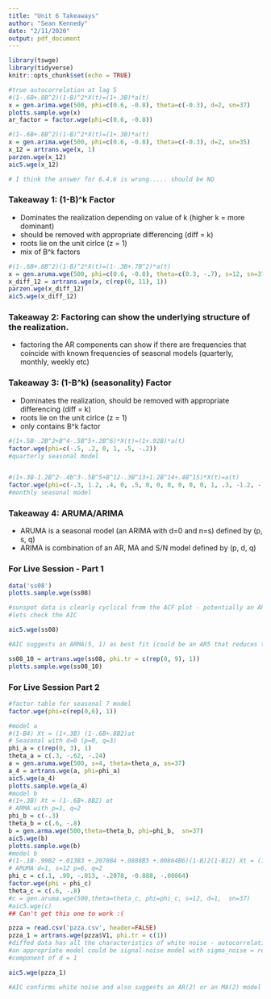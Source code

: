 ```yaml
---
title: "Unit 6 Takeaways"
author: "Sean Kennedy"
date: "2/11/2020"
output: pdf_document
---
```


```r
library(tswge)
library(tidyverse)
knitr::opts_chunk$set(echo = TRUE)
```

```r
#true autocorrelation at lag 5
#(1-.6B+.8B^2)(1-B)^2*X(t)=(1+.3B)*a(t)
x = gen.arima.wge(500, phi=c(0.6, -0.8), theta=c(-0.3), d=2, sn=37)
plotts.sample.wge(x)
ar_factor = factor.wge(phi=c(0.6, -0.8))
```

```r
#(1-.6B+.8B^2)(1-B)^2*X(t)=(1+.3B)*a(t)
x = gen.arima.wge(500, phi=c(0.6, -0.8), theta=c(-0.3), d=2, sn=35)
x_12 = artrans.wge(x, 1)
parzen.wge(x_12)
aic5.wge(x_12)

# I think the answer for 6.4.6 is wrong..... should be NO
```

### Takeaway 1: (1-B)^k Factor

  - Dominates the realization depending on value of k (higher k = more dominant)
  - should be removed with appropriate differencing (diff = k)
  - roots lie on the unit cirlce (z = 1)
  - mix of B^k factors


```r
#(1-.6B+.8B^2)(1-B)^2*X(t)=(1-.3B+.7B^2)*a(t)
x = gen.aruma.wge(500, phi=c(0.6, -0.8), theta=c(0.3, -.7), s=12, sn=37)
x_diff_12 = artrans.wge(x, c(rep(0, 11), 1))
parzen.wge(x_diff_12)
aic5.wge(x_diff_12)

```

### Takeaway 2: Factoring can show the underlying structure of the realization.

  - factoring the AR components can show if there are frequencies that coincide with known frequencies of seasonal    models (quarterly, monthly, weekly etc)


### Takeaway 3: (1-B^k) (seasonality) Factor

  - Dominates the realization, should be removed with appropriate differencing (diff = k)
  - roots lie on the unit cirlce (z = 1)
  - only contains B^k factor


```r
#(1+.5B-.2B^2+B^4-.5B^5+.2B^6)*X(t)=(1+.92B)*a(t)
factor.wge(phi=c(-.5, .2, 0, 1, .5, -.2))
#quarterly seasonal model


#(1+.3B-1.2B^2-.4b^3-.5B^5+B^12-.3B^13+1.2B^14+.4B^15)*X(t)=a(t)
factor.wge(phi=c(-.3, 1.2, .4, 0, .5, 0, 0, 0, 0, 0, 0, 1, .3, -1.2, -.4))
#monthly seasonal model
```

### Takeaway 4: ARUMA/ARIMA

  - ARUMA is a seasonal model (an ARIMA with d=0 and n=s) defined by (p, s, q)
  - ARIMA is combination of an AR, MA and S/N model defined by (p, d, q)

### For Live Session - Part 1

```r
data('ss08')
plotts.sample.wge(ss08)

#sunspot data is clearly cyclical from the ACF plot - potentially an AR(2) with complex roots  
#lets check the AIC

aic5.wge(ss08)

#AIC suggests an ARMA(5, 1) as best fit (could be an AR5 that reduces to AR(2) and AR(1) components)

ss08_10 = artrans.wge(ss08, phi.tr = c(rep(0, 9), 1))
plotts.sample.wge(ss08_10)
```


### For Live Session Part 2

```r
#factor table for seasonal 7 model
factor.wge(phi=c(rep(0,6), 1))

```
```r
#model a
#(1-B4) Xt = (1+.3B) (1-.6B+.8B2)at
# Seasonal with d=0 (p=0, q=3)
phi_a = c(rep(0, 3), 1)
theta_a = c(.3, -.62, -.24)
a = gen.aruma.wge(500, s=4, theta=theta_a, sn=37)
a_4 = artrans.wge(a, phi=phi_a)
aic5.wge(a_4)
plotts.sample.wge(a_4)
#model b
#(1+.3B) Xt = (1-.6B+.8B2) at
# ARMA with p=1, q=2
phi_b = c(-.3)
theta_b = c(.6, -.8)
b = gen.arma.wge(500,theta=theta_b, phi=phi_b,  sn=37)
aic5.wge(b)
plotts.sample.wge(b)
#model b
#(1-.1B-.99B2 +.013B3 +.2078B4 +.0888B5 +.00864B6)(1-B)2(1-B12) Xt = (1-.6B+.8B2)at
# ARUMA d=1, s=12 p=6, q=2
phi_c = c(.1, .99, -.013, -.2078, -0.888, -.00864)
factor.wge(phi = phi_c)
theta_c = c(.6, -.8)
#c = gen.aruma.wge(500,theta=theta_c, phi=phi_c, s=12, d=1,  sn=37)
#aic5.wge(c)
## Can't get this one to work :(

```

```r
pzza = read.csv('pzza.csv', header=FALSE)
pzza_1 = artrans.wge(pzza$V1, phi.tr = c(1))
#diffed data has all the characteristics of white noise - autocorrelations > k=0 are zero
#an appropriate model could be signal-noise model with sigma_noise = realized variance of stock and a wandering 
#component of d = 1

aic5.wge(pzza_1)

#AIC confirms white noise and also suggests an AR(2) or an MA(2) model as best fit

```